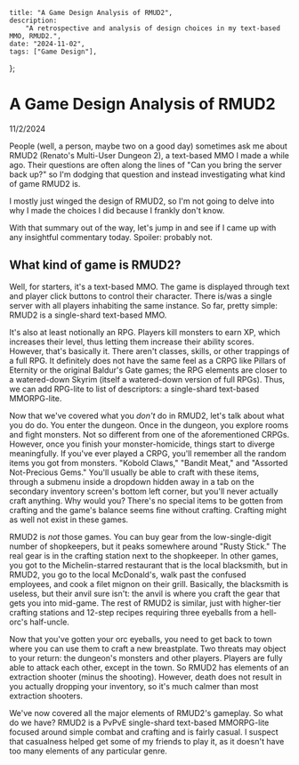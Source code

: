 	title: "A Game Design Analysis of RMUD2",
	description:
		"A retrospective and analysis of design choices in my text-based MMO, RMUD2.",
	date: "2024-11-02",
	tags: ["Game Design"],
};

# A Game Design Analysis of RMUD2

11/2/2024

People (well, a person, maybe two on a good day) sometimes ask me about RMUD2 (Renato's Multi-User Dungeon 2), a text-based MMO
I made a while ago. Their questions are often along the lines of "Can you bring the server back up?" so I'm dodging that question and
instead investigating what kind of game RMUD2 is.

I mostly just winged the design of RMUD2, so I'm not going to delve into why I made the choices I did because I frankly
don't know.

With that summary out of the way, let's jump in and see if I came up with any insightful commentary today. Spoiler: probably not.

## What kind of game is RMUD2?

Well, for starters, it's a text-based MMO. The game is displayed through text and player click buttons to control their character.
There is/was a single server with all players inhabiting the same instance. So far, pretty simple: RMUD2 is a single-shard text-based
MMO.

It's also at least notionally an RPG. Players kill monsters to earn XP, which increases their level, thus letting them increase their ability
scores. However, that's basically it. There aren't classes, skills, or other trappings of a full RPG. It definitely does not have the same
feel as a CRPG like Pillars of Eternity or the original Baldur's Gate games; the RPG elements are closer to a watered-down Skyrim (itself a
watered-down version of full RPGs). Thus, we can add RPG-lite to list of descriptors: a single-shard text-based MMORPG-lite.

Now that we've covered what you *don't* do in RMUD2, let's talk about what you do do. You enter the dungeon. Once in the dungeon, you explore
rooms and fight monsters. Not so different from one of the aforementioned CRPGs. However, once you finish your monster-homicide, things start
to diverge meaningfully. If you've ever played a CRPG, you'll remember all the random items you got from monsters. "Kobold Claws," "Bandit 
Meat," and "Assorted Not-Precious Gems." You'll usually be able to craft with these items, through a submenu inside a dropdown hidden away 
in a tab on the secondary inventory screen's bottom left corner, but you'll never actually craft anything. Why would you? There's no special
items to be gotten from crafting and the game's balance seems fine without crafting. Crafting might as well not exist in these
games.

RMUD2 is *not* those games. You can buy gear from the low-single-digit number of shopkeepers, but it peaks somewhere around "Rusty Stick."
The real gear is in the crafting station next to the shopkeeper. In other games, you got to the Michelin-starred restaurant that is the local
blacksmith, but in RMUD2, you go to the local McDonald's, walk past the confused employees, and cook a filet mignon on their grill. Basically,
the blacksmith is useless, but their anvil sure isn't: the anvil is where you craft the gear that gets you into mid-game. The rest of RMUD2
is similar, just with higher-tier crafting stations and 12-step recipes requiring three eyeballs from a hell-orc's half-uncle.

Now that you've gotten your orc eyeballs, you need to get back to town where you can use them to craft a new breastplate. Two threats
may object to your return: the dungeon's monsters and other players. Players are fully able to attack each other, except in the town.
So RMUD2 has elements of an extraction shooter (minus the shooting). However, death does not result in you actually dropping your inventory,
so it's much calmer than most extraction shooters.

We've now covered all the major elements of RMUD2's gameplay. So what do we have? RMUD2 is a PvPvE single-shard text-based MMORPG-lite 
focused around simple combat and crafting and is fairly casual. I suspect that casualness helped get some of my friends to play it, as 
it doesn't have too many elements of any particular genre.